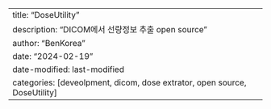 ---
title: "DoseUtility"
description: "DICOM에서 선량정보 추출 open source"
author: "BenKorea"
date: "2024-02-19"
date-modified: last-modified
categories: [deveolpment, dicom, dose extrator, open source, DoseUtility]
---